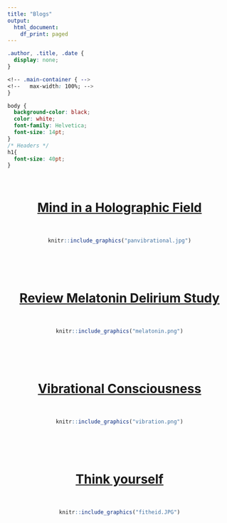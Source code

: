 ```yaml
---
title: "Blogs"
output: 
  html_document:
    df_print: paged
---
```


```css
.author, .title, .date {
  display: none;
}

<!-- .main-container { -->
<!--   max-width: 100%; -->
}

body {
  background-color: black;
  color: white;
  font-family: Helvetica;
  font-size: 14pt;
}
/* Headers */
h1{
  font-size: 40pt;
}
```
<br>
<center>
# [Mind in a Holographic Field](content/holographic.html)
<br>
```r
knitr::include_graphics("panvibrational.jpg")
```
<br>
<br>
<br>

# [Review Melatonin Delirium Study](content/melatonin.html)
<br>
```r
knitr::include_graphics("melatonin.png")
```
<br>
<br>
<br>

# [Vibrational Consciousness](content/vibration.html)
<br>
```r
knitr::include_graphics("vibration.png")
```
<br>
<br>
<br>

# [Think yourself](content/fitheid.html)
<br>
```r
knitr::include_graphics("fitheid.JPG")
```
<br>
</center>
